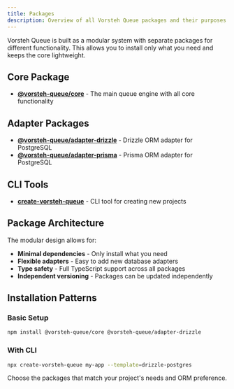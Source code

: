 ```yaml
---
title: Packages
description: Overview of all Vorsteh Queue packages and their purposes.
---
```


Vorsteh Queue is built as a modular system with separate packages for different functionality. This allows you to install only what you need and keeps the core lightweight.

## Core Package

- **[@vorsteh-queue/core](/docs/packages/core)** - The main queue engine with all core functionality

## Adapter Packages

- **[@vorsteh-queue/adapter-drizzle](/docs/packages/adapter-drizzle)** - Drizzle ORM adapter for PostgreSQL
- **[@vorsteh-queue/adapter-prisma](/docs/packages/adapter-prisma)** - Prisma ORM adapter for PostgreSQL

## CLI Tools

- **[create-vorsteh-queue](/docs/packages/create-vorsteh-queue)** - CLI tool for creating new projects

## Package Architecture

The modular design allows for:

- **Minimal dependencies** - Only install what you need
- **Flexible adapters** - Easy to add new database adapters
- **Type safety** - Full TypeScript support across all packages
- **Independent versioning** - Packages can be updated independently

## Installation Patterns

### Basic Setup
```bash
npm install @vorsteh-queue/core @vorsteh-queue/adapter-drizzle
```

### With CLI
```bash
npx create-vorsteh-queue my-app --template=drizzle-postgres
```

Choose the packages that match your project's needs and ORM preference.